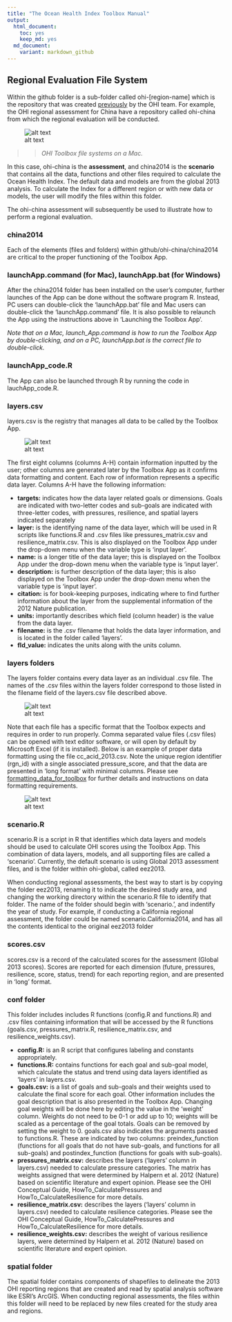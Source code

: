 ```yaml
---
title: "The Ocean Health Index Toolbox Manual"
output: 
  html_document:
    toc: yes
    keep_md: yes
  md_document:
    variant: markdown_github
---
```




## Regional Evaluation File System
Within the github folder is a sub-folder called ohi-[region-name] which is the repository that was created [previously](https://github.com/OHI-Science/ohimanual/blob/master/tutorials/accessing_a_repo/accessing_a_repo.md#create-your-ohi-assessment-repo) by the OHI team. For example, the OHI regional assessment for China have a repository called ohi-china  from which the regional evaluation will be conducted.

![alt text](zfig_assessment_location.png)

>> *OHI Toolbox file systems on a Mac.*

In this case, ohi-china is the **assessment**, and china2014 is the **scenario** that contains all the data, functions and other files required to calculate the Ocean Health Index. The default data and models are from the global 2013 analysis. To calculate the Index for a different region or with new data or models, the user will modify the files within this folder.

The ohi-china assessment will subsequently be used to illustrate how to perform a regional evaluation. 

### china2014
Each of the elements (files and folders) within github/ohi-china/china2014 are critical to the proper functioning of the Toolbox App.

### launchApp.command (for Mac), launchApp.bat (for Windows)
After the china2014 folder has been installed on the user’s computer, further launches of the App can be done without the software program R. Instead, PC users can double-click the 'launchApp.bat' file and Mac users can double-click the ‘launchApp.command’ file.  It is also possible to relaunch the App using the instructions above in ‘Launching the Toolbox App’.

*Note that on a Mac, launch_App.command is how to run the Toolbox App by double-clicking, and on a PC, launchApp.bat is the correct file to double-click.*

### launchApp_code.R
The App can also be launched through R by running the code in lauchApp_code.R. 

### layers.csv
layers.csv is the registry that manages all data to be called by the Toolbox App. 

![alt text](zfig_layers_csv_registry.png)

The first eight columns (columns A-H) contain information inputted by the user; other columns are generated later by the Toolbox App as it confirms data formatting and content. Each row of information represents a specific data layer. Columns A-H have the following information:

 + **targets:** indicates how the data layer related goals or dimensions. Goals are indicated with two-letter codes and sub-goals are indicated with three-letter codes, with pressures, resilience, and spatial layers indicated separately
 + **layer:** is the identifying name of the data layer, which will be used in R scripts like functions.R and .csv files like pressures_matrix.csv and resilience_matrix.csv. This is also displayed on the Toolbox App under the drop-down menu when the variable type is ‘input layer’.
 + **name:** is a longer title of the data layer; this is displayed on the Toolbox App under the drop-down menu when the variable type is ‘input layer’.
 + **description:** is further description of the data layer; this is also displayed on the Toolbox App under the drop-down menu when the variable type is ‘input layer’.
 + **citation:** is for book-keeping purposes, indicating where to find further information about the layer from the supplemental information of the 2012 Nature publication.
 + **units:** importantly describes which field (column header) is the value from the data layer.
 + **filename:** is the .csv filename that holds the data layer information, and is located in the folder called ‘layers’.
 + **fld_value:** indicates the units along with the units column.
 
### layers folders
The layers folder contains every data layer as an individual .csv file. The names of the .csv files within the layers folder correspond to those listed in the filename field of the layers.csv file described above.

![alt text](zfig_layers_location_1.png)

Note that each file has a specific format that the Toolbox expects and requires in order to run properly. Comma separated value files (.csv files) can be opened with text editor software, or will open by default by Microsoft Excel (if it is installed). Below is an example of proper data formatting using the file cc_acid_2013.csv. Note the unique region identifier (rgn_id) with a single associated pressure_score, and that the data are presented in ‘long format’ with minimal columns. Please see [formatting_data_for_toolbox](https://github.com/OHI-Science/ohimanual/blob/master/tutorials/toolbox_manual/formatting_data_for_toolbox.xlsx) for further details and instructions on data formatting requirements.

![alt text](zfig_cc_acid_format_example.png)

### scenario.R
scenario.R is a script in R that identifies which data layers and models should be used to calculate OHI scores using the Toolbox App. This combination of data layers, models, and all supporting files are called a ‘scenario’. Currently, the default scenario is using Global 2013 assessment files, and is the folder within ohi-global, called eez2013. 

When conducting regional assessments, the best way to start is by copying the folder eez2013, renaming it to indicate the desired study area, and changing the working directory within the scenario.R file to identify that folder. The name of the folder should begin with ‘scenario.’, and indentify the year of study. For example, if conducting a California regional assessment, the folder could be named scenario.California2014, and has all the contents identical to the original eez2013 folder

### scores.csv
scores.csv is a record of the calculated scores for the assessment (Global 2013 scores). Scores are reported for each dimension (future, pressures, resilience, score, status, trend) for each reporting region, and are presented in ‘long’ format. 

### conf folder
This folder includes includes R functions (config.R and functions.R) and .csv files containing information that will be accessed by the R functions (goals.csv, pressures_matrix.R, resilience_matrix.csv, and resilience_weights.csv).

 + **config.R:** is an R script that configures labeling and constants appropriately.
 + **functions.R:**  contains functions for each goal and sub-goal model, which calculate the status and trend using data layers identified as ‘layers’ in layers.csv. 
 + **goals.csv:** is a list of goals and sub-goals and their weights used to calculate the final score for each goal. Other information includes the goal description that is also presented in the Toolbox App. Changing goal weights will be done here by editing the value in the ‘weight’ column. Weights do not need to be 0-1 or add up to 10; weights will be scaled as a percentage of the goal totals. Goals can be removed by setting the weight to 0.
goals.csv also indicates the arguments passed to functions.R. These are indicated by two columns: preindex_function (functions for all goals that do not have sub-goals, and functions for all sub-goals) and postindex_function (functions for goals with sub-goals). 
 + **pressures_matrix.csv:** describes the layers (‘layers’ column in layers.csv) needed to calculate pressure categories. The matrix has weights assigned that were determined by Halpern et al. 2012 (Nature) based on scientific literature and expert opinion. Please see the OHI Conceptual Guide, HowTo_CalculatePressures and HowTo_CalculateResilience for more details. 
 + **resilience_matrix.csv:** describes the layers (‘layers’ column in layers.csv) needed to calculate resilience categories.  Please see the OHI Conceptual Guide, HowTo_CalculatePressures and HowTo_CalculateResilience for more details. 
 + **resilience_weights.csv:** describes the weight of various resilience layers, were determined by Halpern et al. 2012 (Nature) based on scientific literature and expert opinion.

### spatial folder 
The spatial folder contains components of shapefiles to delineate the 2013 OHI reporting regions that are created and read by spatial analysis software like ESRI’s ArcGIS. When conducting regional assessments, the files within this folder will need to be replaced by new files created for the study area and regions.
